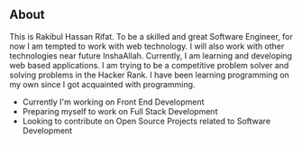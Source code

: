## About

This is Rakibul Hassan Rifat. To be a skilled and great Software Engineer, for now I am tempted to work with web technology. I will also work with other technologies near future InshaAllah. 
Currently, I am learning and developing web based applications. I am trying to be a competitive problem solver and solving problems in the Hacker Rank. I have been learning programming on my own since I got acquainted with programming. 

- Currently I'm working on Front End Development
- Preparing myself to work on Full Stack Development
- Looking to contribute on Open Source Projects related to Software Development
